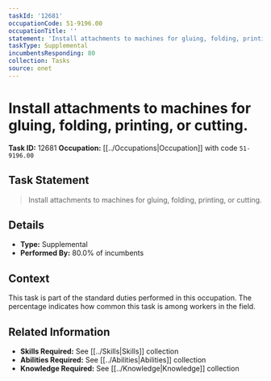 ```yaml
---
taskId: '12681'
occupationCode: 51-9196.00
occupationTitle: ''
statement: 'Install attachments to machines for gluing, folding, printing, or cutting.'
taskType: Supplemental
incumbentsResponding: 80
collection: Tasks
source: onet
---
```

# Install attachments to machines for gluing, folding, printing, or cutting.

**Task ID:** 12681
**Occupation:** [[../Occupations|Occupation]] with code `51-9196.00`

## Task Statement

> Install attachments to machines for gluing, folding, printing, or cutting.

## Details

- **Type:** Supplemental
- **Performed By:** 80.0% of incumbents

## Context

This task is part of the standard duties performed in this occupation. The percentage indicates how common this task is among workers in the field.

## Related Information

- **Skills Required:** See [[../Skills|Skills]] collection
- **Abilities Required:** See [[../Abilities|Abilities]] collection
- **Knowledge Required:** See [[../Knowledge|Knowledge]] collection
